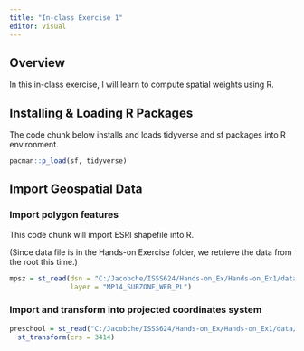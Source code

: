 ```yaml
---
title: "In-class Exercise 1"
editor: visual
---
```


## Overview

In this in-class exercise, I will learn to compute spatial weights using R.

## Installing & Loading R Packages

The code chunk below installs and loads tidyverse and sf packages into R environment.

```r
pacman::p_load(sf, tidyverse)
```

## Import Geospatial Data

### Import polygon features

This code chunk will import ESRI shapefile into R.

(Since data file is in the Hands-on Exercise folder, we retrieve the data from the root this time.)

```r
mpsz = st_read(dsn = "C:/Jacobche/ISSS624/Hands-on_Ex/Hands-on_Ex1/data/geospatial", 
               layer = "MP14_SUBZONE_WEB_PL")
```

### Import and transform into projected coordinates system

```r
preschool = st_read("C:/Jacobche/ISSS624/Hands-on_Ex/Hands-on_Ex1/data/geospatial/pre-schools-location-kml.kml") %>%
  st_transform(crs = 3414)
```
